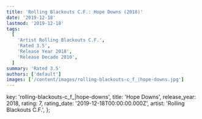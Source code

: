 ```yaml
---
title: 'Rolling Blackouts C.F.: Hope Downs (2018)'
date: '2019-12-18'
lastmod: '2019-12-18'
tags:
  [
    'Artist Rolling Blackouts C.F.',
    'Rated 3.5',
    'Release Year 2018',
    'Release Decade 2010',
  ]
summary: 'Rated 3.5'
authors: ['default']
images: ['/content/images/rolling-blackouts-c_f_|hope-downs.jpg']
---
```


  key: 'rolling-blackouts-c_f_|hope-downs',
  title: 'Hope Downs',
  release_year: 2018,
  rating: 7,
  rating_date: '2019-12-18T00:00:00.000Z',
  artist: 'Rolling Blackouts C.F.',
};

<MusicRating data={data} />

